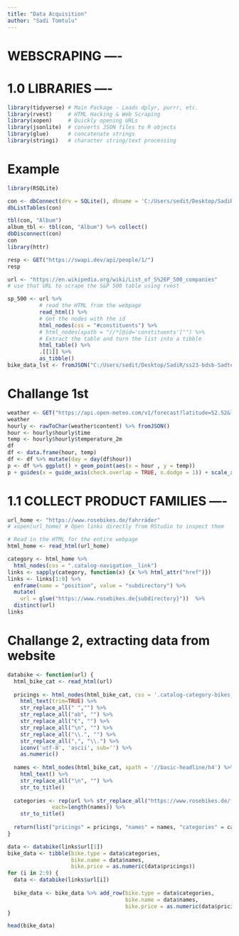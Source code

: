 ```yaml
---
title: "Data Acquisition"
author: "Sadi Tomtulu"
---
```


# WEBSCRAPING ----

# 1.0 LIBRARIES ----

```r
library(tidyverse) # Main Package - Loads dplyr, purrr, etc.
library(rvest)     # HTML Hacking & Web Scraping
library(xopen)     # Quickly opening URLs
library(jsonlite)  # converts JSON files to R objects
library(glue)      # concatenate strings
library(stringi)   # character string/text processing
```

# Example

```r
library(RSQLite)

con <- dbConnect(drv = SQLite(), dbname = 'C:/Users/sedit/Desktop/SadiR/ss23-bdsb-Sadtom98/content/01_journal/02_data_acquisition_/Chinook_Sqlite.sqlite')
dbListTables(con)

tbl(con, "Album")
album_tbl <- tbl(con, "Album") %>% collect()
dbDisconnect(con)
con
library(httr)

resp <- GET("https://swapi.dev/api/people/1/")
resp
```



```r
url <- "https://en.wikipedia.org/wiki/List_of_S%26P_500_companies"
# use that URL to scrape the S&P 500 table using rvest

sp_500 <- url %>%
          # read the HTML from the webpage
          read_html() %>%
          # Get the nodes with the id
          html_nodes(css = "#constituents") %>%
          # html_nodes(xpath = "//*[@id='constituents']"") %>% 
          # Extract the table and turn the list into a tibble
          html_table() %>% 
          .[[1]] %>% 
          as_tibble()
bike_data_lst <- fromJSON("C:/Users/sedit/Desktop/SadiR/ss23-bdsb-Sadtom98/content/01_journal/02_data_acquisition_/bike_data.json")


```

# Challange 1st
```r
weather <- GET("https://api.open-meteo.com/v1/forecast?latitude=52.52&longitude=13.41&hourly=temperature_2m")
weather
hourly <- rawToChar(weather$content) %>% fromJSON()
hour <- hourly$hourly$time
temp <- hourly$hourly$temperature_2m
df
df <- data.frame(hour, temp)
df <- df %>% mutate(day = day(df$hour))
p <- df %>% ggplot() + geom_point(aes(x = hour , y = temp))
p + guides(x = guide_axis(check.overlap = TRUE, n.dodge = 1)) + scale_x_discrete(breaks = waiver()) + theme(axis.text.x = element_text(angle=45))
```


# 1.1 COLLECT PRODUCT FAMILIES ----

```r
url_home <- "https://www.rosebikes.de/fahrräder"
# xopen(url_home) # Open links directly from RStudio to inspect them

# Read in the HTML for the entire webpage
html_home <- read_html(url_home)

category <- html_home %>%
  html_nodes(css = ".catalog-navigation__link")
links <- sapply(category, function(x) {x %>% html_attr("href")})
links <- links[1:9] %>%
  enframe(name = "position", value = "subdirectory") %>%
  mutate(
    url = glue("https://www.rosebikes.de{subdirectory}"))  %>%
  distinct(url)
links
```

# Challange 2, extracting data from website

```r
databike <- function(url) {
  html_bike_cat <- read_html(url)
  
  pricings <- html_nodes(html_bike_cat, css = '.catalog-category-bikes__price-title') %>% 
    html_text(trim=TRUE) %>%              
    str_replace_all(" ","") %>%
    str_replace_all("ab", "") %>%
    str_replace_all("€", "") %>%
    str_replace_all("\n", "") %>%
    str_replace_all("\\.", "") %>%
    str_replace_all(",", "\\.") %>%
    iconv('utf-8', 'ascii', sub='') %>%
    as.numeric()
  
  names <- html_nodes(html_bike_cat, xpath = '//basic-headline/h4') %>% 
    html_text() %>%
    str_replace_all("\n", "") %>%
    str_to_title()
  
  categories <- rep(url %>% str_replace_all("https://www.rosebikes.de/fahrräder/", ""), 
              each=length(names)) %>%
    str_to_title()
  
  return(list("pricings" = pricings, "names" = names, "categories" = categories))
}

data <- databike(links$url[1])
bike_data <- tibble(bike.type = data$categories,
                    bike.name = data$names,
                    bike.price = as.numeric(data$pricings))
for (i in 2:9) {
  data <- databike(links$url[i])
  
  bike_data <- bike_data %>% add_row(bike.type = data$categories,
                                     bike.name = data$names,
                                     bike.price = as.numeric(data$pricings))
}

head(bike_data)
```


